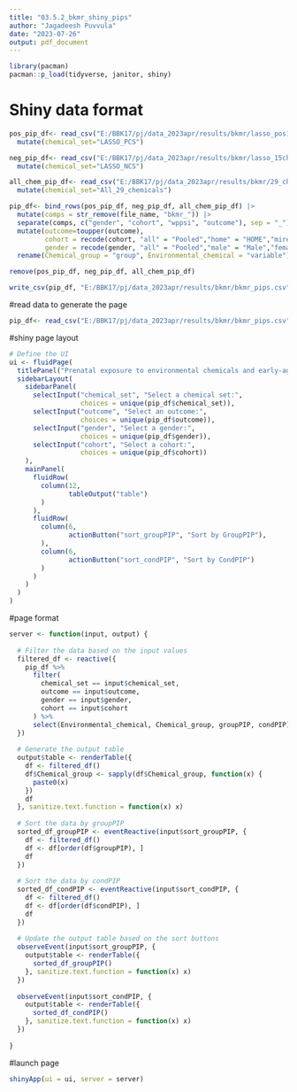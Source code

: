 ```yaml
---
title: "03.5.2_bkmr_shiny_pips"
author: "Jagadeesh Puvvula"
date: "2023-07-26"
output: pdf_document
---
```


```r
library(pacman)
pacman::p_load(tidyverse, janitor, shiny)
```

# Shiny data format
```r
pos_pip_df<- read_csv("E:/BBK17/pj/data_2023apr/results/bkmr/lasso_pos14chem/lasso_14chem.csv") |>
  mutate(chemical_set="LASSO_PCS")

neg_pip_df<- read_csv("E:/BBK17/pj/data_2023apr/results/bkmr/lasso_15chem/lasso_neg_pips.csv")|>
  mutate(chemical_set="LASSO_NCS")

all_chem_pip_df<- read_csv("E:/BBK17/pj/data_2023apr/results/bkmr/29_chem/29_chem.csv") |>
  mutate(chemical_set="All_29_chemicals")

pip_df<- bind_rows(pos_pip_df, neg_pip_df, all_chem_pip_df) |>
  mutate(comps = str_remove(file_name, "bkmr_")) |>
  separate(comps, c("gender", "cohort", "wppsi", "outcome"), sep = "_") |>
  mutate(outcome=toupper(outcome),
         cohort = recode(cohort, "all" = "Pooled","home" = "HOME","mirec" = "MIREC"),
         gender = recode(gender, "all" = "Pooled","male" = "Male","female" = "Female"))|>
  rename(Chemical_group = "group", Environmental_chemical = "variable")

remove(pos_pip_df, neg_pip_df, all_chem_pip_df)

write_csv(pip_df, "E:/BBK17/pj/data_2023apr/results/bkmr/bkmr_pips.csv")
```


#read data to generate the page
```r
pip_df<- read_csv("E:/BBK17/pj/data_2023apr/results/bkmr/bkmr_pips.csv")
```

#shiny page layout
```r
# Define the UI
ui <- fluidPage(
  titlePanel("Prenatal exposure to environmental chemicals and early-age cognitive abilities: A pooled cohort study"),
  sidebarLayout(
    sidebarPanel(
      selectInput("chemical_set", "Select a chemical set:",
                  choices = unique(pip_df$chemical_set)),
      selectInput("outcome", "Select an outcome:",
                  choices = unique(pip_df$outcome)),
      selectInput("gender", "Select a gender:",
                  choices = unique(pip_df$gender)),
      selectInput("cohort", "Select a cohort:",
                  choices = unique(pip_df$cohort))
    ),
    mainPanel(
      fluidRow(
        column(12,
               tableOutput("table")
        )
      ),
      fluidRow(
        column(6,
               actionButton("sort_groupPIP", "Sort by GroupPIP"),
        ),
        column(6,
               actionButton("sort_condPIP", "Sort by CondPIP")
        )
      )
    )
  )
)

```

#page format
```r
server <- function(input, output) {
  
  # Filter the data based on the input values
  filtered_df <- reactive({
    pip_df %>%
      filter(
        chemical_set == input$chemical_set,
        outcome == input$outcome,
        gender == input$gender,
        cohort == input$cohort
      ) %>%
      select(Environmental_chemical, Chemical_group, groupPIP, condPIP)
  })
  
  # Generate the output table
  output$table <- renderTable({
    df <- filtered_df()
    df$Chemical_group <- sapply(df$Chemical_group, function(x) {
      paste0(x)
    })
    df
  }, sanitize.text.function = function(x) x)
  
  # Sort the data by groupPIP
  sorted_df_groupPIP <- eventReactive(input$sort_groupPIP, {
    df <- filtered_df()
    df <- df[order(df$groupPIP), ]
    df
  })
  
  # Sort the data by condPIP
  sorted_df_condPIP <- eventReactive(input$sort_condPIP, {
    df <- filtered_df()
    df <- df[order(df$condPIP), ]
    df
  })
  
  # Update the output table based on the sort buttons
  observeEvent(input$sort_groupPIP, {
    output$table <- renderTable({
      sorted_df_groupPIP()
    }, sanitize.text.function = function(x) x)
  })
  
  observeEvent(input$sort_condPIP, {
    output$table <- renderTable({
      sorted_df_condPIP()
    }, sanitize.text.function = function(x) x)
  })
  
}

```

#launch page
```r
shinyApp(ui = ui, server = server)
```

